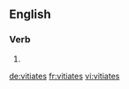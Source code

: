 
==English==

===Verb===
{{head|en|verb form}}

# {{en-third-person singular of|vitiate}}

[[de:vitiates]]
[[fr:vitiates]]
[[vi:vitiates]]